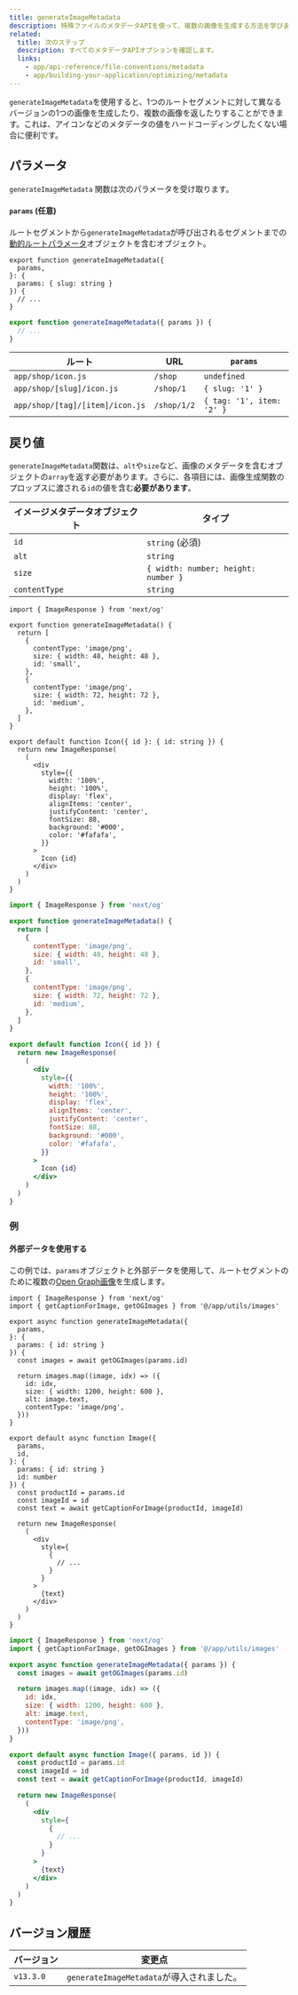 ```yaml
---
title: generateImageMetadata
description: 特殊ファイルのメタデータAPIを使って、複数の画像を生成する方法を学びましょう。
related:
  title: 次のステップ
  description: すべてのメタデータAPIオプションを確認します。
  links:
    - app/api-reference/file-conventions/metadata
    - app/building-your-application/optimizing/metadata
---
```


`generateImageMetadata`を使用すると、1つのルートセグメントに対して異なるバージョンの1つの画像を生成したり、複数の画像を返したりすることができます。これは、アイコンなどのメタデータの値をハードコーディングしたくない場合に便利です。

## パラメータ

`generateImageMetadata` 関数は次のパラメータを受け取ります。

#### `params` (任意)

ルートセグメントから`generateImageMetadata`が呼び出されるセグメントまでの[動的ルートパラメータ](/docs/app/building-your-application/routing/dynamic-routes)オブジェクトを含むオブジェクト。

<Tabs>
<TabItem value="tsx" label="TypeScript">

```tsx title="icon.tsx" switcher
export function generateImageMetadata({
  params,
}: {
  params: { slug: string }
}) {
  // ...
}
```
</TabItem>
<TabItem value="jsx" label="JavaScript">

```jsx title="icon.js" switcher
export function generateImageMetadata({ params }) {
  // ...
}
```
</TabItem>
</Tabs>


| ルート                          | URL         | `params`                  |
| ------------------------------- | ----------- | ------------------------- |
| `app/shop/icon.js`              | `/shop`     | `undefined`               |
| `app/shop/[slug]/icon.js`       | `/shop/1`   | `{ slug: '1' }`           |
| `app/shop/[tag]/[item]/icon.js` | `/shop/1/2` | `{ tag: '1', item: '2' }` |

## 戻り値

`generateImageMetadata`関数は、`alt`や`size`など、画像のメタデータを含むオブジェクトの`array`を返す必要があります。さらに、各項目には、画像生成関数のプロップスに渡される`id`の値を含む**必要があります**。

| イメージメタデータオブジェクト | タイプ                                |
| ----------------------------- | ----------------------------------- |
| `id`                          | `string` (必須)                     |
| `alt`                         | `string`                            |
| `size`                        | `{ width: number; height: number }` |
| `contentType`                 | `string`                            |

<Tabs>
<TabItem value="tsx" label="TypeScript">

```tsx title="icon.tsx" switcher
import { ImageResponse } from 'next/og'

export function generateImageMetadata() {
  return [
    {
      contentType: 'image/png',
      size: { width: 48, height: 48 },
      id: 'small',
    },
    {
      contentType: 'image/png',
      size: { width: 72, height: 72 },
      id: 'medium',
    },
  ]
}

export default function Icon({ id }: { id: string }) {
  return new ImageResponse(
    (
      <div
        style={{
          width: '100%',
          height: '100%',
          display: 'flex',
          alignItems: 'center',
          justifyContent: 'center',
          fontSize: 88,
          background: '#000',
          color: '#fafafa',
        }}
      >
        Icon {id}
      </div>
    )
  )
}
```
</TabItem>
<TabItem value="jsx" label="JavaScript">

```jsx title="icon.js" switcher
import { ImageResponse } from 'next/og'

export function generateImageMetadata() {
  return [
    {
      contentType: 'image/png',
      size: { width: 48, height: 48 },
      id: 'small',
    },
    {
      contentType: 'image/png',
      size: { width: 72, height: 72 },
      id: 'medium',
    },
  ]
}

export default function Icon({ id }) {
  return new ImageResponse(
    (
      <div
        style={{
          width: '100%',
          height: '100%',
          display: 'flex',
          alignItems: 'center',
          justifyContent: 'center',
          fontSize: 88,
          background: '#000',
          color: '#fafafa',
        }}
      >
        Icon {id}
      </div>
    )
  )
}
```
</TabItem>
</Tabs>


### 例

#### 外部データを使用する

この例では、`params`オブジェクトと外部データを使用して、ルートセグメントのために複数の[Open Graph画像](/docs/app/api-reference/file-conventions/metadata/opengraph-image)を生成します。

<Tabs>
<TabItem value="tsx" label="TypeScript">

```tsx title="app/products/[id]/opengraph-image.tsx" switcher
import { ImageResponse } from 'next/og'
import { getCaptionForImage, getOGImages } from '@/app/utils/images'

export async function generateImageMetadata({
  params,
}: {
  params: { id: string }
}) {
  const images = await getOGImages(params.id)

  return images.map((image, idx) => ({
    id: idx,
    size: { width: 1200, height: 600 },
    alt: image.text,
    contentType: 'image/png',
  }))
}

export default async function Image({
  params,
  id,
}: {
  params: { id: string }
  id: number
}) {
  const productId = params.id
  const imageId = id
  const text = await getCaptionForImage(productId, imageId)

  return new ImageResponse(
    (
      <div
        style={
          {
            // ...
          }
        }
      >
        {text}
      </div>
    )
  )
}
```
</TabItem>
<TabItem value="jsx" label="JavaScript">

```jsx title="app/products/[id]/opengraph-image.js" switcher
import { ImageResponse } from 'next/og'
import { getCaptionForImage, getOGImages } from '@/app/utils/images'

export async function generateImageMetadata({ params }) {
  const images = await getOGImages(params.id)

  return images.map((image, idx) => ({
    id: idx,
    size: { width: 1200, height: 600 },
    alt: image.text,
    contentType: 'image/png',
  }))
}

export default async function Image({ params, id }) {
  const productId = params.id
  const imageId = id
  const text = await getCaptionForImage(productId, imageId)

  return new ImageResponse(
    (
      <div
        style={
          {
            // ...
          }
        }
      >
        {text}
      </div>
    )
  )
}
```
</TabItem>
</Tabs>


## バージョン履歴

| バージョン | 変更点                                |
| ---------- | ----------------------------------- |
| `v13.3.0`  | `generateImageMetadata`が導入されました。 |
